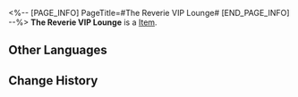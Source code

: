 <%-- [PAGE_INFO]
PageTitle=#The Reverie VIP Lounge#
[END_PAGE_INFO] --%>
{{Item Infobox
|title       = The Reverie VIP Lounge
|id          = 223058
|image       = Dreamscape Pass Sticker The Reverie VIP Lounge.png
|type        = 
|invCategory = 
|rarity      = 4
|effect      = Digital stickers that can be used to decorate the pages of the Dreamtour Handbook. They come in many different styles.
|description = 
|source1     = Unlocked by Default
}}
{{Description|1=The cheap chair had borne the weight of too many rich buttocks.}}
'''The Reverie VIP Lounge''' is a [[Item]].

==Other Languages==
{{Other Languages
|en   = The Reverie VIP Lounge
|zhs  = 「白日梦」贵宾休息室
|zht  = 「白日夢」貴賓休息室
|ja   = 「ホテル・レバリー」VIP休憩室
|ko   = 「레버리」 VIP 라운지
|es   = Sala VIP Fantasía
|fr   = Salon VIP du Rêverie
|ru   = VIP-зал «Грёз»
|th   = โถงรับรองแขก VIP แห่ง Reverie
|vi   = Phòng Nghỉ VIP "Mộng Mơ"
|de   = Reverie VIP Lounge
|id   = Ruang VIP Reverie
|pt   = Lounge VIP do Hotel Devaneio
}}

==Change History==
{{Change History|2.0}}